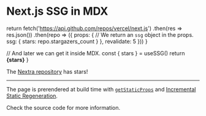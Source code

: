 # Next.js SSG in MDX


  return fetch('https://api.github.com/repos/vercel/next.js')
    .then(res => res.json())
    .then(repo => ({
      props: {
        // We return an `ssg` object in the props.
        ssg: {
          stars: repo.stargazers_count
        }
      },
      revalidate: 5
    }))
}

  // And later we can get it inside MDX.
  const { stars } = useSSG()
  return <strong>{stars}</strong>
}

The [Nextra repository](https://github.com/vercel/next.js) has <StarsRenderer/> stars!

---

The page is prerendered at build time with [`getStaticProps`](https://nextjs.org/docs/basic-features/data-fetching#getstaticprops-static-generation)
and [Incremental Static Regeneration](https://nextjs.org/docs/basic-features/data-fetching#incremental-static-regeneration).

Check the source code for more information.